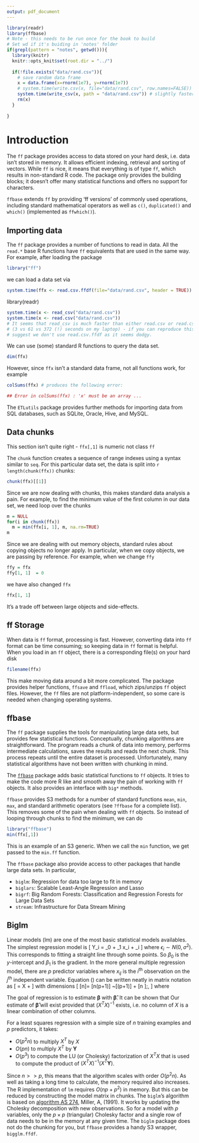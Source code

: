 ```yaml
---
output: pdf_document
---
```


```r
library(readr)
library(ffbase)
# Note - this needs to be run once for the book to build
# Set wd if it's buiding in 'notes' folder
if(grepl(pattern = "notes", getwd())){
  library(knitr)
  knitr::opts_knit$set(root.dir = "../")
  
  if(!file.exists("data/rand.csv")){
    # save random data frame
    x = data.frame(x=rnorm(1e7), y=rnorm(1e7))
    # system.time(write.csv(x, file="data/rand.csv", row.names=FALSE))
    system.time(write_csv(x, path = "data/rand.csv")) # slightly faster
    rm(x)
  }
  
}

```
\chapter{The ff package}

#  Introduction

The `ff` package provides access to data stored on your hard desk, i.e. data isn't stored in memory. It allows efficient indexing, retrieval and sorting of vectors. While `ff` is nice, it means that everything is of type `ff`, which results in non-standard R code. The package only provides the building blocks; it doesn't offer many statistical functions and offers no support for characters. 

`ffbase` extends `ff` by providing 'ff versions' of commonly used operations,
including standard mathematical operators as well as
`c()`, `duplicated()` and `which()` (implemented as `ffwhich()`).


## Importing data

The `ff` package provides a number of functions to read in data. All the `read.*` base R functions have `ff` equivalents that are used in the same way. For example, after loading the package

```r
library("ff")
```

we can load a data set via

```r
system.time(ffx <- read.csv.ffdf(file="data/rand.csv", header = TRUE))
```

library(readr)
```r
system.time(x <- read_csv("data/rand.csv"))
system.time(x <- read.csv("data/rand.csv"))
# It seems that read_csv is much faster than either read.csv or read.csv.ffdf
# (3 vs 61 vs 372 (!) seconds on my laptop) - if you can reproduce this i 
# suggest we don't use read.csv.ffdf as it seems dodgy.
```

We can use (some) standard R functions to query the data set.

```r
dim(ffx)
```

However, since `ffx` isn't a standard data frame, not all functions work, for example

```r
colSums(ffx) # produces the following error:

## Error in colSums(ffx) : 'x' must be an array ...
```


The `ETLutils` package provides further methods for importing data from SQL databases, such as SQLite, Oracle, Hive, and MySQL. 

## Data chunks

This section isn't quite right - `ffx[,1]` is numeric not class `ff`

The `chunk` function creates a sequence of range indexes using a syntax similar to `seq`. For this particular data set, the data is split into `r length(chunk(ffx))` chunks:

```r
chunk(ffx)[[1]]
```

Since we are now dealing with chunks, this makes standard data analysis a pain. For example, to find the minimum value of the first column in our data set, we need loop over the chunks

```r
m = NULL
for(i in chunk(ffx))
  m = min(ffx[i, 1], m, na.rm=TRUE)
m
```

Since we are dealing with out memory objects, standard rules about copying objects no longer apply. In particular, when we copy objects, we are passing by reference. For example, when we change `ffy`

```r
ffy = ffx
ffy[1, 1]  = 0
```

we have also changed `ffx`

```r
ffx[1, 1]
```

It's a trade off between large objects and side-effects.  





## ff Storage

When data is `ff` format, processing is fast. However, converting data into `ff` format can be time consuming; so keeping data in `ff` format is helpful. When you load in an `ff` object, there is a corresponding file(s) on your hard disk

```r
filename(ffx)
```

This make moving data around a bit more complicated. The package provides helper functions, `ffsave` and `ffload`, which zips/unzips `ff` object files. However, the `ff` files are not platform-independent, so some care is needed when changing operating systems.


## ffbase


The `ff` package supplies the tools for manipulating large data sets, but provides few statistical functions. Conceptually, chunking algorithms are straightforward. The program reads a chunk of data into memory, performs intermediate calculations, saves the results and reads the next chunk. This process repeats until the entire dataset is processed. Unfortunately, many statistical algorithms have not been written with chunking in mind.

The [`ffbase`](http://github.com/edwindj/ffbase) package adds basic statistical functions to `ff` objects. It tries to make the code more R like and smooth away the pain of working with `ff` objects. It also provides an interface with `big*` methods.

`ffbase` provides S3 methods for a number of standard functions `mean`, `min`, `max`, and standard arithmetic operators (see `?ffbase` for a complete list). This removes some of the pain when dealing with `ff` objects. So instead of looping through chunks to find the minimum, we can do

```r
library("ffbase")
min(ffx[,1])
```

This is an example of an S3 generic. When we call the `min` function, we get passed to the `min.ff` function.

The `ffbase` package also provide access to other packages that handle large data sets. In particular,

 * `biglm`: Regression for data too large to fit in memory
 * `biglars`: Scalable Least-Angle Regression and Lasso
 * `bigrf`: Big Random Forests: Classification and Regression Forests for Large Data Sets
 * `stream`: Infrastructure for Data Stream Mining
 
## Biglm

Linear models (lm) are one of the most basic statistical models availables. The simplest regression model is 
\[
Y_i = \beta_0 + \beta_1 x_i + \epsilon_i
\]
where $\epsilon_i \sim N(0, \sigma^2)$. This corresponds to fitting a straight line through some points. So $\beta_0$ is the  $y$-intercept and $\beta_1$ is the gradient. In the more general multiple regression model, there are $p$ predictor variables
\begin{equation}
Y_i = \beta_0 + \beta_1 x_{i1} + \beta_2 x_{i2} + \cdots + \beta_p x_{ip} + \epsilon_i, 
\end{equation}
where $x_{ij}$ is the $i^\text{th}$ observation on the $j^\text{th}$ independent variable. Equation (\ref{}) can be written neatly in matrix notation as
\[
\mathbf{Y} = X \mathbf{\beta} + \mathbf{\epsilon}
\]
with dimensions
\[
[n\times 1]= [n\times (p+1)] ~[(p+1)\times 1] + [n \times 1 ]\;,
\]
where
\begin{itemize}
\item $\mathbf{Y}$ is the response vector - (dimensions $n \times 1$);
\item $X$ is the design matrix - (dimensions $n \times (p+1)$);
\item $\mathbf{\beta}$ is the parameter vector - (dimensions $(p+1) \times 1$);
\item $\mathbf{\epsilon}$ is the error vector - (dimensions $n \times 1$).
\end{itemize}
The goal of regression is to estimate $\mathbf{\beta}$ with $\mathbf{\hat\beta}$. It can be shown that 
\begin{equation}
 \mathbf{\hat\beta} = (X^T X)^{-1} X^T \mathbf{Y} \;.
\end{equation}
Our estimate of $\mathbf {\hat \beta}$ will exist provided that $(X^T X)^{-1}$
exists, i.e. no column of $X$ is a linear combination of other columns.

For a least squares regression with a simple size of $n$ training examples and $p$ predictors, it takes:

 * $O(p^2n)$ to multiply $X^T$ by $X$
 * $O(pn)$ to multiply $X^T$ by $\mathbf{Y}$
 * $O(p^3)$ to compute the LU (or Cholesky) factorization of $X^TX$ that is used to compute the product of $(X^TX)^{-1} (X^T\mathbf{Y})$.
 
Since $n >> p$, this means that the algorithm scales with order $O(p^2 n)$. As well as taking a long time to calculate, the memory required also increases. The R implementation of `lm` requires $O(np + p^2)$ in memory. But this can be reduced by constructing the model matrix in chunks. The `biglm`'s algorithm is based on [algorithm AS 274](http://lib.stat.cmu.edu/apstat/274), Miller, A, (1991). It works by updating the Cholesky decomposition with new observations. So for a model with $p$ variables, only the $p \times p$ (triangular) Cholesky factor and a single row of data needs to be in the memory at any given time. The `biglm` package does not do the chunking for you, but `ffbase` provides a handy S3 wrapper, `bigglm.ffdf`.




















 
 

